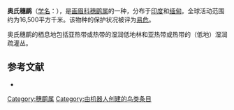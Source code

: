 {{noteTA
|G1=unit
}}
{{Speciesbox
| name = 奥氏穗鹛
| image = 
| status = VU | status_system = IUCN3.1
| genus = Stachyris
| species = oglei
| authority = {{link-en|亨利·哈弗沙姆·戈德温-奥斯汀|Henry Haversham Godwin-Austen|Godwin-Austen}}, 1877
| range_map = 
}}

'''奥氏穗鹛'''（[[学名|学名]]：{{lang|la|''Stachyris oglei''}}），是[[画眉科|画眉科]][[穗鹛属|穗鹛属]]的一种，分布于[[印度|印度]]和[[缅甸|缅甸]]。全球活动范围约为16,500平方千米。该物种的保护状况被评为[[易危|易危]]。

奥氏穗鹛的栖息地包括亚热带或热带的湿润低地林和亚热带或热带的（低地）湿润疏灌丛。

== 参考文献 ==
*{{cite web|url=http://www.birdlife.org/datazone/speciesfactsheet.php?id=7926&m=0|title=Stachyris oglei|publisher=[[国际鸟盟|BirdLife.org]]|accessdate=2011-06-27|archive-date=2016-03-05|archive-url=https://web.archive.org/web/20160305021125/http://www.birdlife.org/datazone/speciesfactsheet.php?id=7926&m=0|dead-url=no}}
{{Taxonbar|from=Q1091380}}

[[Category:穗鹛属|Category:穗鹛属]]
[[Category:由机器人创建的鸟类条目|Category:由机器人创建的鸟类条目]]
{{animal-stub}}